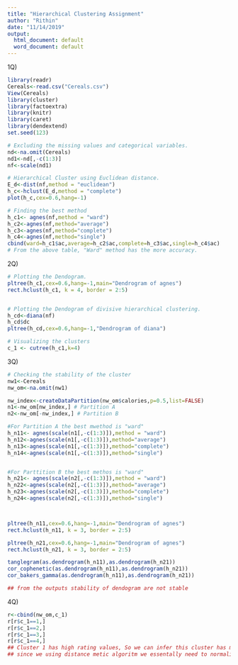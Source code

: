---
title: "Hierarchical Clustering Assignment"
author: "Rithin"
date: "11/14/2019"
output:
  html_document: default
  word_document: default
---
1Q)
```{r}
library(readr)
Cereals<-read.csv("Cereals.csv")
View(Cereals)
library(cluster)
library(factoextra)
library(knitr)
library(caret)
library(dendextend)
set.seed(123)

# Excluding the missing values and categorical variables.
nd<-na.omit(Cereals)
nd1<-nd[,-c(1:3)]
nf<-scale(nd1)

# Hierarchical Cluster using Euclidean distance.
E_d<-dist(nf,method = "euclidean")
h_c<-hclust(E_d,method = "complete")
plot(h_c,cex=0.6,hang=-1)

# Finding the best method 
h_c1<- agnes(nf,method = "ward")
h_c2<-agnes(nf,method="average")
h_c3<-agnes(nf,method="complete")
h_c4<-agnes(nf,method="single")
cbind(ward=h_c1$ac,average=h_c2$ac,complete=h_c3$ac,single=h_c4$ac)
# From the above table, "Ward" method has the more accuracy.
```
2Q)
```{r}
# Plotting the Dendogram.
pltree(h_c1,cex=0.6,hang=-1,main="Dendrogram of agnes")
rect.hclust(h_c1, k = 4, border = 2:5)


# Plotting the Dendogram of divisive hierarchical clustering.
h_cd<-diana(nf)
h_cd$dc
pltree(h_cd,cex=0.6,hang=-1,"Dendrogram of diana")

# Visualizing the clusters  
c_1 <- cutree(h_c1,k=4) 

```
3Q)
```{r}
# Checking the stability of the cluster 
nw1<-Cereals
nw_om<-na.omit(nw1) 

nw_index<-createDataPartition(nw_om$calories,p=0.5,list=FALSE)
n1<-nw_om[nw_index,] # Partition A
n2<-nw_om[-nw_index,] # Partition B

#For Partition A the best mwethod is "ward" 
h_n11<- agnes(scale(n1[,-c(1:3)]),method = "ward")
h_n12<-agnes(scale(n1[,-c(1:3)]),method="average")
h_n13<-agnes(scale(n1[,-c(1:3)]),method="complete")
h_n14<-agnes(scale(n1[,-c(1:3)]),method="single")


#For Parttition B the best methos is "ward"
h_n21<- agnes(scale(n2[,-c(1:3)]),method = "ward")
h_n22<-agnes(scale(n2[,-c(1:3)]),method="average")
h_n23<-agnes(scale(n2[,-c(1:3)]),method="complete")
h_n24<-agnes(scale(n2[,-c(1:3)]),method="single")



pltree(h_n11,cex=0.6,hang=-1,main="Dendrogram of agnes")
rect.hclust(h_n11, k = 3, border = 2:5)

pltree(h_n21,cex=0.6,hang=-1,main="Dendrogram of agnes")
rect.hclust(h_n21, k = 3, border = 2:5)

tanglegram(as.dendrogram(h_n11),as.dendrogram(h_n21))
cor_cophenetic(as.dendrogram(h_n11),as.dendrogram(h_n21))
cor_bakers_gamma(as.dendrogram(h_n11),as.dendrogram(h_n21))

## from the outputs stability of dendogram are not stable

```
4Q)
```{r}
r<-cbind(nw_om,c_1)
r[r$c_1==1,]
r[r$c_1==2,]
r[r$c_1==3,]
r[r$c_1==4,]
## Cluster 1 has high rating values, So we can infer this cluster has more nutrition values.
## since we using distance metic algoritm we essentally need to normalize data, Since the features of data are different, hence we need it to scale it to similar features.

```

